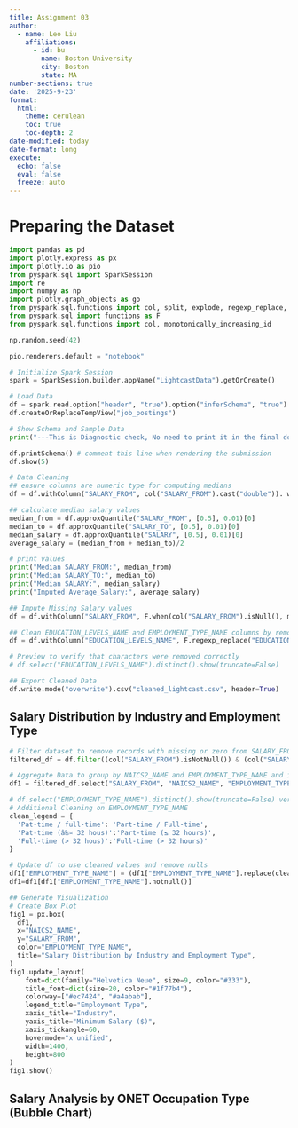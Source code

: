 ```yaml
---
title: Assignment 03
author:
  - name: Leo Liu
    affiliations:
      - id: bu
        name: Boston University
        city: Boston
        state: MA
number-sections: true
date: '2025-9-23'
format:
  html:
    theme: cerulean
    toc: true
    toc-depth: 2
date-modified: today
date-format: long
execute:
  echo: false
  eval: false
  freeze: auto
---
```


# Preparing the Dataset
```python
import pandas as pd
import plotly.express as px
import plotly.io as pio
from pyspark.sql import SparkSession
import re
import numpy as np
import plotly.graph_objects as go
from pyspark.sql.functions import col, split, explode, regexp_replace, transform, when
from pyspark.sql import functions as F
from pyspark.sql.functions import col, monotonically_increasing_id

np.random.seed(42)

pio.renderers.default = "notebook"

# Initialize Spark Session
spark = SparkSession.builder.appName("LightcastData").getOrCreate()

# Load Data
df = spark.read.option("header", "true").option("inferSchema", "true").option("multiLine","true").option("escape", "\"").csv("../data/lightcast_job_postings.csv")
df.createOrReplaceTempView("job_postings")

# Show Schema and Sample Data
print("---This is Diagnostic check, No need to print it in the final doc---")

df.printSchema() # comment this line when rendering the submission
df.show(5)
```

```python
# Data Cleaning 
## ensure columns are numeric type for computing medians
df = df.withColumn("SALARY_FROM", col("SALARY_FROM").cast("double")). withColumn("SALARY_TO", col("SALARY_TO").cast("double")).withColumn("SALARY", col("SALARY").cast("double")).withColumn("MIN_YEARS_EXPERIENCE", col("MIN_YEARS_EXPERIENCE").cast("double")).withColumn("MAX_YEARS_EXPERIENCE", col("MAX_YEARS_EXPERIENCE").cast("double"))

## calculate median salary values
median_from = df.approxQuantile("SALARY_FROM", [0.5], 0.01)[0]
median_to = df.approxQuantile("SALARY_TO", [0.5], 0.01)[0]
median_salary = df.approxQuantile("SALARY", [0.5], 0.01)[0]
average_salary = (median_from + median_to)/2

# print values
print("Median SALARY_FROM:", median_from)
print("Median SALARY_TO:", median_to)
print("Median SALARY:", median_salary)
print("Imputed Average_Salary:", average_salary)
```

```python
## Impute Missing Salary values
df = df.withColumn("SALARY_FROM", F.when(col("SALARY_FROM").isNull(), median_from).otherwise(col("SALARY_FROM"))).withColumn("SALARY_TO", F.when(col("SALARY_TO").isNull(), median_to).otherwise(col("SALARY_TO"))).withColumn("Salary", F.when(col("SALARY").isNull(), median_to).otherwise(col("SALARY"))).withColumn("Average_Salary", ((col("SALARY_FROM") + col("SALARY_TO"))/2).cast("double"))

## Clean EDUCATION_LEVELS_NAME and EMPLOYMENT_TYPE_NAME columns by removing ", \n, and \r characters 
df = df.withColumn("EDUCATION_LEVELS_NAME", F.regexp_replace("EDUCATION_LEVELS_NAME", r'[\[\]\\n\\r\"]',''))

# Preview to verify that characters were removed correctly
# df.select("EDUCATION_LEVELS_NAME").distinct().show(truncate=False)

## Export Cleaned Data
df.write.mode("overwrite").csv("cleaned_lightcast.csv", header=True)
```

## Salary Distribution by Industry and Employment Type
```python
# Filter dataset to remove records with missing or zero from SALARY_FROM
filtered_df = df.filter((col("SALARY_FROM").isNotNull()) & (col("SALARY_FROM") > 0))

# Aggregate Data to group by NAICS2_NAME and EMPLOYMENT_TYPE_NAME and include salary distribution
df1 = filtered_df.select("SALARY_FROM", "NAICS2_NAME", "EMPLOYMENT_TYPE_NAME").toPandas()

# df.select("EMPLOYMENT_TYPE_NAME").distinct().show(truncate=False) verified that EMPLOYMENT_TYPE_NAME field required additional cleaning
# Additional Cleaning on EMPLOYMENT_TYPE_NAME
clean_legend = {
  'Pat-time / full-time': 'Part-time / Full-time',
  'Pat-time (â‰¤ 32 hous)':'Part-time (≤ 32 hours)',
  'Full-time (> 32 hous)':'Full-time (> 32 hours)'
}

# Update df to use cleaned values and remove nulls
df1["EMPLOYMENT_TYPE_NAME"] = (df1["EMPLOYMENT_TYPE_NAME"].replace(clean_legend))
df1=df1[df1["EMPLOYMENT_TYPE_NAME"].notnull()]

## Generate Visualization
# Create Box Plot
fig1 = px.box(
  df1,
  x="NAICS2_NAME",
  y="SALARY_FROM",
  color="EMPLOYMENT_TYPE_NAME",
  title="Salary Distribution by Industry and Employment Type",
)
fig1.update_layout(
    font=dict(family="Helvetica Neue", size=9, color="#333"),
    title_font=dict(size=20, color="#1f77b4"),
    colorway=["#ec7424", "#a4abab"],
    legend_title="Employment Type",
    xaxis_title="Industry",
    yaxis_title="Minimum Salary ($)",
    xaxis_tickangle=60,
    hovermode="x unified",
    width=1400,
    height=800
)
fig1.show()
```
## Salary Analysis by ONET Occupation Type (Bubble Chart)
```python


```